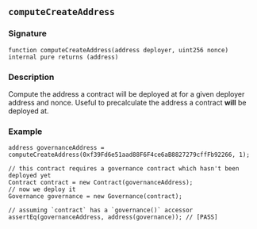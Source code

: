 ## `computeCreateAddress`

### Signature

```solidity
function computeCreateAddress(address deployer, uint256 nonce) internal pure returns (address)
```

### Description

Compute the address a contract will be deployed at for a given deployer address and nonce. Useful to precalculate the address a contract **will** be deployed at.

### Example

```solidity
address governanceAddress = computeCreateAddress(0xf39Fd6e51aad88F6F4ce6aB8827279cffFb92266, 1);

// this contract requires a governance contract which hasn't been deployed yet
Contract contract = new Contract(governanceAddress);
// now we deploy it
Governance governance = new Governance(contract);

// assuming `contract` has a `governance()` accessor
assertEq(governanceAddress, address(governance)); // [PASS]
```
